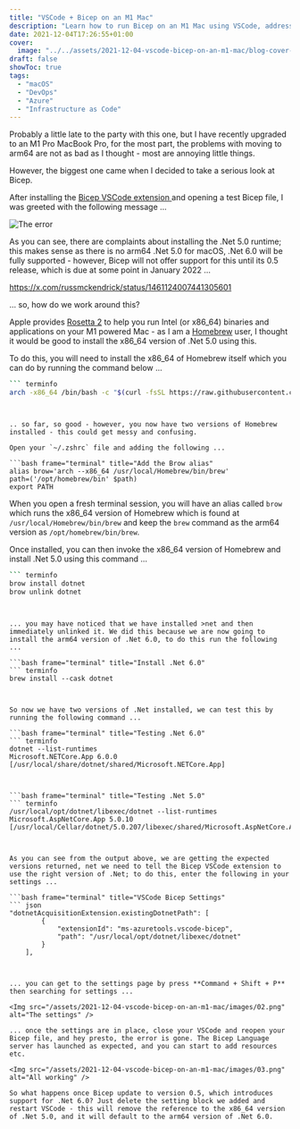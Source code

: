 ```yaml
---
title: "VSCode + Bicep on an M1 Mac"
description: "Learn how to run Bicep on an M1 Mac using VSCode, addressing the .Net 5.0 runtime issue with Rosetta 2 and Homebrew."
date: 2021-12-04T17:26:55+01:00
cover:
  image: "../../assets/2021-12-04-vscode-bicep-on-an-m1-mac/blog-cover-2021-12-04-vscode-bicep-on-an-m1-mac.png"
draft: false
showToc: true
tags:
  - "macOS"
  - "DevOps"
  - "Azure"
  - "Infrastructure as Code"
---
```


Probably a little late to the party with this one, but I have recently upgraded to an M1 Pro MacBook Pro, for the most part, the problems with moving to arm64 are not as bad as I thought - most are annoying little things.

However, the biggest one came when I decided to take a serious look at Bicep.

After installing the [Bicep VSCode extension ](https://marketplace.visualstudio.com/items?itemName=ms-azuretools.vscode-bicep)and opening a test Bicep file, I was greeted with the following message ...

<Img src="/assets/2021-12-04-vscode-bicep-on-an-m1-mac/images/01.png" alt="The error" />

As you can see, there are complaints about installing the .Net 5.0 runtime; this makes sense as there is no arm64 .Net 5.0 for macOS, .Net 6.0 will be fully supported - however, Bicep will not offer support for this until its 0.5 release, which is due at some point in January 2022 ...

https://x.com/russmckendrick/status/1461124007441305601

... so, how do we work around this?

Apple provides [Rosetta 2](https://support.apple.com/en-gb/HT211861) to help you run Intel (or x86_64) binaries and applications on your M1 powered Mac - as I am a [Homebrew](https://brew.sh/) user, I thought it would be good to install the x86_64 version of .Net 5.0 using this.

To do this, you will need to install the x86_64 of Homebrew itself which you can do by running the command below ...

```bash frame="terminal" title="Install the x86_64 version of Homebrew"
``` terminfo
arch -x86_64 /bin/bash -c "$(curl -fsSL https://raw.githubusercontent.com/Homebrew/install/master/install.sh)"
```
```


.. so far, so good - however, you now have two versions of Homebrew installed - this could get messy and confusing.

Open your `~/.zshrc` file and adding the following ...

```bash frame="terminal" title="Add the Brow alias"
alias brow='arch --x86_64 /usr/local/Homebrew/bin/brew'
path=('/opt/homebrew/bin' $path)
export PATH
```


When you open a fresh terminal session, you will have an alias called `brow` which runs the x86_64 version of Homebrew which is found at `/usr/local/Homebrew/bin/brew` and keep the `brew` command as the arm64 version as `/opt/homebrew/bin/brew`.

Once installed, you can then invoke the x86_64 version of Homebrew and install .Net 5.0 using this command ...

```bash frame="terminal" title="Install and unlink .Net 5.0"
``` terminfo
brow install dotnet
brow unlink dotnet
```
```


... you may have noticed that we have installed >net and then immediately unlinked it. We did this because we are now going to install the arm64 version of .Net 6.0, to do this run the following ...

```bash frame="terminal" title="Install .Net 6.0"
``` terminfo
brew install --cask dotnet
```
```


So now we have two versions of .Net installed, we can test this by running the following command ...

```bash frame="terminal" title="Testing .Net 6.0"
``` terminfo
dotnet --list-runtimes
Microsoft.NETCore.App 6.0.0 [/usr/local/share/dotnet/shared/Microsoft.NETCore.App]
```
```


```bash frame="terminal" title="Testing .Net 5.0"
``` terminfo
/usr/local/opt/dotnet/libexec/dotnet --list-runtimes
Microsoft.AspNetCore.App 5.0.10 [/usr/local/Cellar/dotnet/5.0.207/libexec/shared/Microsoft.AspNetCore.App]
```
```


As you can see from the output above, we are getting the expected versions returned, net we need to tell the Bicep VSCode extension to use the right version of .Net; to do this, enter the following in your settings ...

```bash frame="terminal" title="VSCode Bicep Settings"
``` json
"dotnetAcquisitionExtension.existingDotnetPath": [
        {
            "extensionId": "ms-azuretools.vscode-bicep",
            "path": "/usr/local/opt/dotnet/libexec/dotnet"
        }
    ],
```
```


... you can get to the settings page by press **Command + Shift + P** then searching for settings ...

<Img src="/assets/2021-12-04-vscode-bicep-on-an-m1-mac/images/02.png" alt="The settings" />

... once the settings are in place, close your VSCode and reopen your Bicep file, and hey presto, the error is gone. The Bicep Language server has launched as expected, and you can start to add resources etc.

<Img src="/assets/2021-12-04-vscode-bicep-on-an-m1-mac/images/03.png" alt="All working" />

So what happens once Bicep update to version 0.5, which introduces support for .Net 6.0? Just delete the setting block we added and restart VSCode - this will remove the reference to the x86_64 version of .Net 5.0, and it will default to the arm64 version of .Net 6.0.

